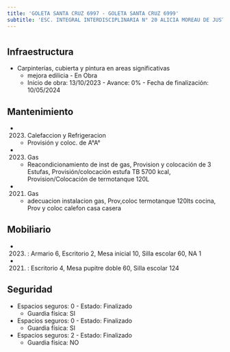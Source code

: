 ```yaml
---
title: 'GOLETA SANTA CRUZ 6997 - GOLETA SANTA CRUZ 6999'
subtitle: 'ESC. INTEGRAL INTERDISCIPLINARIA N° 20 ALICIA MOREAU DE JUSTO - EPA N° 21 SOLDADO DE MALVINAS - EPC N° 21 SOLDADO DE MALVINAS - JIC N° 10/20°'
---
```


#
## Infraestructura

* Carpinterías, cubierta y pintura en areas significativas 
    + mejora edilicia - En Obra 
    + Inicio de obra: 13/10/2023 - Avance: 0% - Fecha de finalización: 10/05/2024 






## Mantenimiento

*  (2023) Calefaccion y Refrigeracion 
    + Provisión y coloc. de A°A°

*  (2023) Gas 
    + Reacondicionamiento de inst de gas, Provision y colocación de 3 Estufas, Provisión/colocación estufa TB 5700 kcal, Provision/Colocación de termotanque 120L

*  (2021) Gas 
    + adecuacion instalacion gas, Prov,coloc termotanque 120lts cocina, Prov y coloc calefon casa casera





## Mobiliario

*  (2023) : Armario 6, Escritorio 2, Mesa inicial 10, Silla escolar 60, NA 1 

*  (2021) : Escritorio 4, Mesa pupitre doble 60, Silla escolar 124 





## Seguridad

*  Espacios seguros: 0 - Estado: Finalizado 
    + Guardia física: SI

*  Espacios seguros: 0 - Estado: Finalizado 
    + Guardia física: SI

*  Espacios seguros: 2 - Estado: Finalizado 
    + Guardia física: NO



